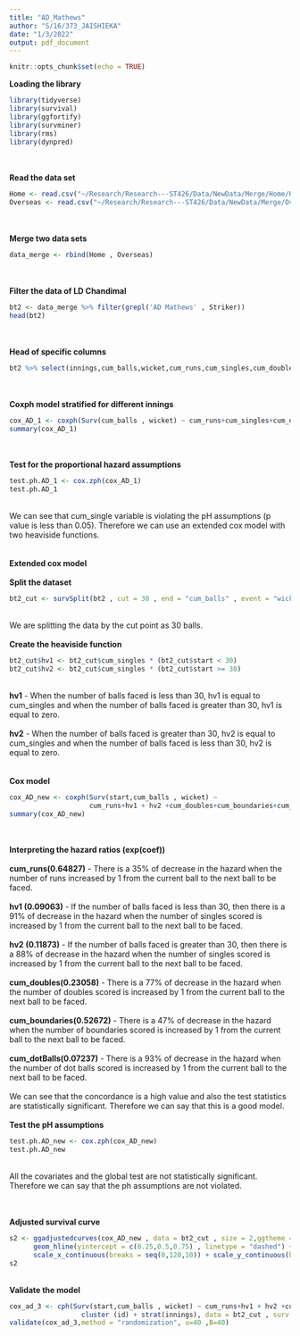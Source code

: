 ```yaml
---
title: "AD_Mathews"
author: "S/16/373_JAISHIEKA"
date: "1/3/2022"
output: pdf_document
---
```


```r
knitr::opts_chunk$set(echo = TRUE)
```

**Loading the library**
```r
library(tidyverse)
library(survival)
library(ggfortify)
library(survminer)
library(rms)
library(dynpred)
```
\
\
**Read the data set**
```r
Home <- read.csv("~/Research/Research---ST426/Data/NewData/Merge/Home/Home.csv")
Overseas <- read.csv("~/Research/Research---ST426/Data/NewData/Merge/Overseas/Overseas.csv")
```
\
\
**Merge two data sets**
```r
data_merge <- rbind(Home , Overseas)
```
\
\
**Filter the data of LD Chandimal**
```r
bt2 <- data_merge %>% filter(grepl('AD Mathews' , Striker))
head(bt2)
```
\
\
**Head of specific columns**
```r
bt2 %>% select(innings,cum_balls,wicket,cum_runs,cum_singles,cum_doubles,cum_boundaries,cum_dotBalls) %>% head()
```
\
\
**Coxph model stratified for different innings**
```r
cox_AD_1 <- coxph(Surv(cum_balls , wicket) ~ cum_runs+cum_singles+cum_doubles+cum_boundaries+cum_dotBalls + strata(innings), data = bt2)
summary(cox_AD_1)
```
\
\
**Test for the proportional hazard assumptions**
```r
test.ph.AD_1 <- cox.zph(cox_AD_1)
test.ph.AD_1
```
\
We can see that cum_single variable is violating the pH assumptions (p value is less than 0.05). Therefore we can use an extended cox model with two heaviside functions.
\
\
\
**Extended cox model**
\
\
**Split the dataset**
```r
bt2_cut <- survSplit(bt2 , cut = 30 , end = "cum_balls" , event = "wicket" , start = "start" , id = "id")
```
\
We are splitting the data by the cut point as 30 balls.
\
\
**Create the heaviside function**
```r
bt2_cut$hv1 <- bt2_cut$cum_singles * (bt2_cut$start < 30)
bt2_cut$hv2 <- bt2_cut$cum_singles * (bt2_cut$start >= 30)
```
\
**hv1** - When the number of balls faced is less than 30, hv1 is equal to cum_singles and when the number of balls faced is greater than 30, hv1 is equal to       zero.
\
\
**hv2** - When the number of balls faced is greater than 30, hv2 is equal to cum_singles and when the number of balls faced is less than 30, hv2 is equal to       zero.
\
\
\
**Cox model**
```r
cox_AD_new <- coxph(Surv(start,cum_balls , wicket) ~ 
                    cum_runs+hv1 + hv2 +cum_doubles+cum_boundaries+cum_dotBalls + cluster (id) + strata(innings), data = bt2_cut)
summary(cox_AD_new)
```
\
\
**Interpreting the hazard ratios (exp(coef))**
\
\
**cum_runs(0.64827)** - There is a 35% of decrease in the hazard when the number of runs increased by 1 from the current ball to the next ball to be faced.
\
\
**hv1 (0.09063)** - If the number of balls faced is less than 30, then there is a 91% of decrease in the hazard when the number of singles scored is                        increased by 1 from the current ball to the next ball to be faced.
\
\
**hv2 (0.11873)** - If the number of balls faced is greater than 30, then there is a 88% of decrease in the hazard when the number of singles scored is                     increased by 1 from the current ball to the next ball to be faced.
\
\
**cum_doubles(0.23058)** - There is a 77% of decrease in the hazard when the number of doubles scored is increased by 1 from the current ball to the                               next ball to be faced.
\
\
**cum_boundaries(0.52672)** - There is a 47% of decrease in the hazard when the number of boundaries scored is increased by 1 from the current ball to                                the next ball to be faced.
\
\
**cum_dotBalls(0.07237)** - There is a 93% of decrease in the hazard when the number of dot balls scored is increased by 1 from the current ball to the                            next ball to be faced.
\
\
We can see that the concordance is a high value and also the test statistics are statistically significant. Therefore we can say that this is a good model.
\
\
**Test the pH assumptions**
```r
test.ph.AD_new <- cox.zph(cox_AD_new)
test.ph.AD_new
```
\
All the covariates and the global test are not statistically significant. Therefore we can say that the ph assumptions are not violated.
\
\
\

**Adjusted survival curve**
```r
s2 <- ggadjustedcurves(cox_AD_new , data = bt2_cut , size = 2,ggtheme = theme_survminer()) + 
      geom_hline(yintercept = c(0.25,0.5,0.75) , linetype = "dashed") + 
      scale_x_continuous(breaks = seq(0,120,10)) + scale_y_continuous(breaks = seq(0,1,0.1))
s2
```
\
**Validate the model**
```r
cox_ad_3 <- cph(Surv(start,cum_balls , wicket) ~ cum_runs+hv1 + hv2 +cum_doubles+cum_boundaries+cum_dotBalls + 
                  cluster (id) + strat(innings), data = bt2_cut , surv = TRUE , x=TRUE , y=TRUE , time.inc = 40)
validate(cox_ad_3,method = "randomization", u=40 ,B=40)
```